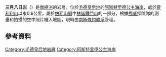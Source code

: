 {{coord|72|2|S|14|40|E|display=title}}

'''三月八日岩'''（{{lang-en|Vos'moy Mart Rocks}}）是[[南極洲|南極洲]]的岩層，位於[[毛德皇后地|毛德皇后地]]的[[阿斯特里德公主海岸|阿斯特里德公主海岸]]，處於[[賈利利山|賈利利山]]以東0.9公里，屬於[[帕耶山脈|帕耶山脈]]中[[林諾爾門山|林諾爾門山]]的一部分，根據[[挪威|挪威]]探險隊的測量和拍攝的空中照片繪入地圖，現時由[[南極條約體系|南極條約體系]]管理。

==參考資料==
{{usgs-gazetteer}}

{{DEFAULTSORT:Vos'moy Mart Rocks}}
[[Category:毛德皇后地岩層|Category:毛德皇后地岩層]]
[[Category:阿斯特里德公主海岸|Category:阿斯特里德公主海岸]]


{{PrincessAstridCoast-geo-stub}}